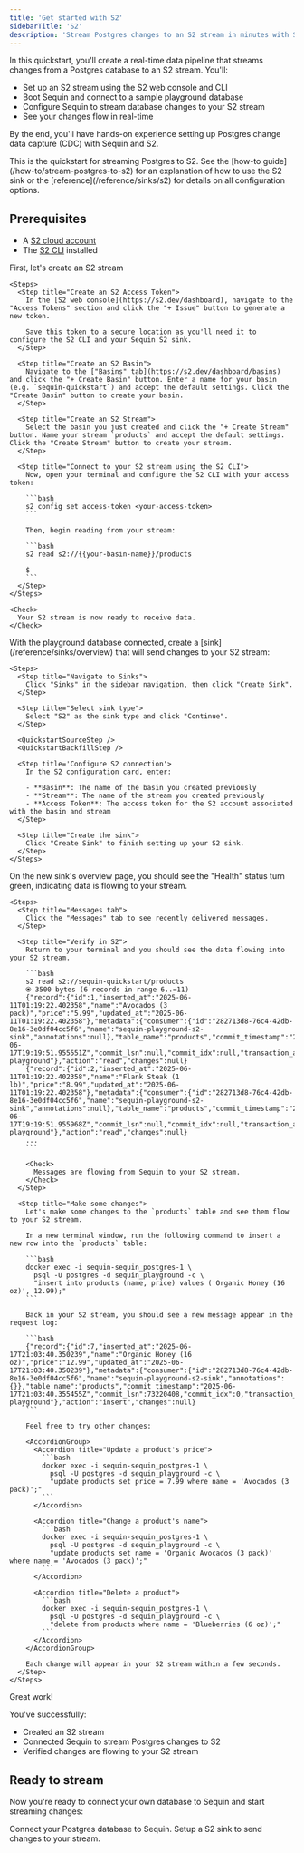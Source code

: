 ```yaml
---
title: 'Get started with S2'
sidebarTitle: 'S2'
description: 'Stream Postgres changes to an S2 stream in minutes with Sequin.'
---
```



In this quickstart, you'll create a real-time data pipeline that streams changes from a Postgres database to an S2 stream. You'll:

- Set up an S2 stream using the S2 web console and CLI
- Boot Sequin and connect to a sample playground database
- Configure Sequin to stream database changes to your S2 stream
- See your changes flow in real-time

By the end, you'll have hands-on experience setting up Postgres change data capture (CDC) with Sequin and S2.

<Tip>
  This is the quickstart for streaming Postgres to S2. See the [how-to guide](/how-to/stream-postgres-to-s2) for an explanation of how to use the S2 sink or the [reference](/reference/sinks/s2) for details on all configuration options.
</Tip>

## Prerequisites

- A [S2 cloud account](https://s2.dev/sign-up)
- The [S2 CLI](https://s2.dev/docs/quickstart#get-started-with-the-cli) installed

<Steps titleSize="h2">
  <Step title="Set up your S2 stream" icon="s">
    First, let's create an S2 stream

    <Steps>
      <Step title="Create an S2 Access Token">
        In the [S2 web console](https://s2.dev/dashboard), navigate to the "Access Tokens" section and click the "+ Issue" button to generate a new token.

        Save this token to a secure location as you'll need it to configure the S2 CLI and your Sequin S2 sink.
      </Step>

      <Step title="Create an S2 Basin">
        Navigate to the ["Basins" tab](https://s2.dev/dashboard/basins) and click the "+ Create Basin" button. Enter a name for your basin (e.g. `sequin-quickstart`) and accept the default settings. Click the "Create Basin" button to create your basin.
      </Step>

      <Step title="Create an S2 Stream">
        Select the basin you just created and click the "+ Create Stream" button. Name your stream `products` and accept the default settings. Click the "Create Stream" button to create your stream.
      </Step>

      <Step title="Connect to your S2 stream using the S2 CLI">
        Now, open your terminal and configure the S2 CLI with your access token:

        ```bash
        s2 config set access-token <your-access-token>
        ```

        Then, begin reading from your stream:

        ```bash
        s2 read s2://{{your-basin-name}}/products

        $
        ```
      </Step>
    </Steps>

    <Check>
      Your S2 stream is now ready to receive data.
    </Check>
  </Step>
  <QuickstartInitialSteps />
  <Step title="Create a S2 Sink" icon="s">
    With the playground database connected, create a [sink](/reference/sinks/overview) that will send changes to your S2 stream:

    <Steps>
      <Step title="Navigate to Sinks">
        Click "Sinks" in the sidebar navigation, then click "Create Sink".
      </Step>

      <Step title="Select sink type">
        Select "S2" as the sink type and click "Continue".
      </Step>

      <QuickstartSourceStep />
      <QuickstartBackfillStep />

      <Step title='Configure S2 connection'>
        In the S2 configuration card, enter:

        - **Basin**: The name of the basin you created previously
        - **Stream**: The name of the stream you created previously
        - **Access Token**: The access token for the S2 account associated with the basin and stream
      </Step>

      <Step title="Create the sink">
        Click "Create Sink" to finish setting up your S2 sink.
      </Step>
    </Steps>
  </Step>

  <Step title="See changes flow to your S2 stream" icon="waveform-lines">
    On the new sink's overview page, you should see the "Health" status turn green, indicating data is flowing to your stream.

    <Steps>
      <Step title="Messages tab">
        Click the "Messages" tab to see recently delivered messages.
      </Step>

      <Step title="Verify in S2">
        Return to your terminal and you should see the data flowing into your S2 stream.

        ```bash
        s2 read s2://sequin-quickstart/products
        ⦿ 3500 bytes (6 records in range 6..=11)
        {"record":{"id":1,"inserted_at":"2025-06-11T01:19:22.402358","name":"Avocados (3 pack)","price":"5.99","updated_at":"2025-06-11T01:19:22.402358"},"metadata":{"consumer":{"id":"282713d8-76c4-42db-8e16-3e0df04cc5f6","name":"sequin-playground-s2-sink","annotations":null},"table_name":"products","commit_timestamp":"2025-06-17T19:19:51.955551Z","commit_lsn":null,"commit_idx":null,"transaction_annotations":null,"table_schema":"public","idempotency_key":"ODQ5NWNhMzEtYTM0MC00MDI5LThjODItMTcxYmRjMmY4YjI2OjE=","database_name":"sequin-playground"},"action":"read","changes":null}
        {"record":{"id":2,"inserted_at":"2025-06-11T01:19:22.402358","name":"Flank Steak (1 lb)","price":"8.99","updated_at":"2025-06-11T01:19:22.402358"},"metadata":{"consumer":{"id":"282713d8-76c4-42db-8e16-3e0df04cc5f6","name":"sequin-playground-s2-sink","annotations":null},"table_name":"products","commit_timestamp":"2025-06-17T19:19:51.955968Z","commit_lsn":null,"commit_idx":null,"transaction_annotations":null,"table_schema":"public","idempotency_key":"ODQ5NWNhMzEtYTM0MC00MDI5LThjODItMTcxYmRjMmY4YjI2OjI=","database_name":"sequin-playground"},"action":"read","changes":null}
        ...
        ```

        <Check>
          Messages are flowing from Sequin to your S2 stream.
        </Check>
      </Step>

      <Step title="Make some changes">
        Let's make some changes to the `products` table and see them flow to your S2 stream.

        In a new terminal window, run the following command to insert a new row into the `products` table:

        ```bash
        docker exec -i sequin-sequin_postgres-1 \
          psql -U postgres -d sequin_playground -c \
          "insert into products (name, price) values ('Organic Honey (16 oz)', 12.99);"
        ```

        Back in your S2 stream, you should see a new message appear in the request log:

        ```bash
        {"record":{"id":7,"inserted_at":"2025-06-17T21:03:40.350239","name":"Organic Honey (16 oz)","price":"12.99","updated_at":"2025-06-17T21:03:40.350239"},"metadata":{"consumer":{"id":"282713d8-76c4-42db-8e16-3e0df04cc5f6","name":"sequin-playground-s2-sink","annotations":{}},"table_name":"products","commit_timestamp":"2025-06-17T21:03:40.355455Z","commit_lsn":73220408,"commit_idx":0,"transaction_annotations":null,"table_schema":"public","idempotency_key":"NzMyMjA0MDg6MA==","database_name":"sequin-playground"},"action":"insert","changes":null}
        ```

        Feel free to try other changes:

        <AccordionGroup>
          <Accordion title="Update a product's price">
            ```bash
            docker exec -i sequin-sequin_postgres-1 \
              psql -U postgres -d sequin_playground -c \
              "update products set price = 7.99 where name = 'Avocados (3 pack)';"
            ```
          </Accordion>

          <Accordion title="Change a product's name">
            ```bash
            docker exec -i sequin-sequin_postgres-1 \
              psql -U postgres -d sequin_playground -c \
              "update products set name = 'Organic Avocados (3 pack)' where name = 'Avocados (3 pack)';"
            ```
          </Accordion>

          <Accordion title="Delete a product">
            ```bash
            docker exec -i sequin-sequin_postgres-1 \
              psql -U postgres -d sequin_playground -c \
              "delete from products where name = 'Blueberries (6 oz)';"
            ```
          </Accordion>
        </AccordionGroup>

        Each change will appear in your S2 stream within a few seconds.
      </Step>
    </Steps>
  </Step>
</Steps>

<Check>
  Great work!
</Check>

You've successfully:

- Created an S2 stream
- Connected Sequin to stream Postgres changes to S2
- Verified changes are flowing to your S2 stream

## Ready to stream

Now you're ready to connect your own database to Sequin and start streaming changes:

<CardGroup cols={2}>
  <Card title="Guide: Connect Postgres" icon="elephant" href="/connect-postgres">
    Connect your Postgres database to Sequin.
  </Card>
  <Card title="Guide: Setting up a S2 sink" icon="s" href="/how-to/stream-postgres-to-s2">
    Setup a S2 sink to send changes to your stream.
  </Card>
</CardGroup>

